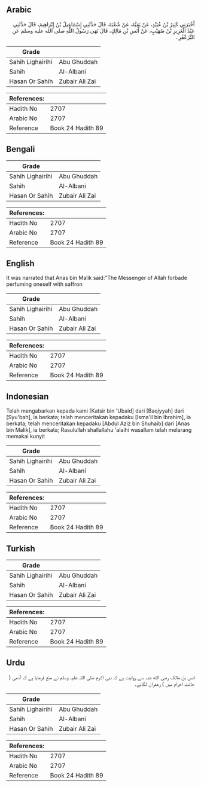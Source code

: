 ## Arabic

<div dir="rtl" lang="ar" style={{fontSize:'larger',backgroundColor:'#f8f9fa',padding:20}}>أَخْبَرَنِي كَثِيرُ بْنُ عُبَيْدٍ، عَنْ بَقِيَّةَ، عَنْ شُعْبَةَ، قَالَ حَدَّثَنِي إِسْمَاعِيلُ بْنُ إِبْرَاهِيمَ، قَالَ حَدَّثَنِي عَبْدُ الْعَزِيزِ بْنُ صُهَيْبٍ، عَنْ أَنَسِ بْنِ مَالِكٍ، قَالَ نَهَى رَسُولُ اللَّهِ صلى الله عليه وسلم عَنِ التَّزَعْفُرِ ‏.‏</div><div style={{backgroundColor:'#f8f9fa',padding:20, marginBottom: 10}}><table>
      <thead>
        <tr>
          <th>Grade</th>
          <th></th>
        </tr>
      </thead>
      <tbody>
<tr><td>Sahih Lighairihi</td><td>Abu Ghuddah</td></tr><tr><td>Sahih</td><td>Al-Albani</td></tr><tr><td>Hasan Or Sahih</td><td>Zubair Ali Zai</td></tr></tbody></table><table>
        <thead>
          <tr>
            <th>References:</th>
            <th></th>
          </tr>
        </thead>
        <tbody><tr><td>Hadith No</td><td>2707</td></tr><tr><td>Arabic No</td><td>2707</td></tr><tr><td>Reference</td><td>Book 24 Hadith 89</td></tr></tbody></table></div>

## Bengali

<div dir="ltr" lang="bn" style={{fontSize:'larger',backgroundColor:'#f8f9fa',padding:20}}></div><div style={{backgroundColor:'#f8f9fa',padding:20, marginBottom: 10}}><table>
      <thead>
        <tr>
          <th>Grade</th>
          <th></th>
        </tr>
      </thead>
      <tbody>
<tr><td>Sahih Lighairihi</td><td>Abu Ghuddah</td></tr><tr><td>Sahih</td><td>Al-Albani</td></tr><tr><td>Hasan Or Sahih</td><td>Zubair Ali Zai</td></tr></tbody></table><table>
        <thead>
          <tr>
            <th>References:</th>
            <th></th>
          </tr>
        </thead>
        <tbody><tr><td>Hadith No</td><td>2707</td></tr><tr><td>Arabic No</td><td>2707</td></tr><tr><td>Reference</td><td>Book 24 Hadith 89</td></tr></tbody></table></div>

## English

<div dir="ltr" lang="en" style={{fontSize:'larger',backgroundColor:'#f8f9fa',padding:20}}>It was narrated that Anas bin Malik said:"The Messenger of Allah forbade perfuming oneself with saffron</div><div style={{backgroundColor:'#f8f9fa',padding:20, marginBottom: 10}}><table>
      <thead>
        <tr>
          <th>Grade</th>
          <th></th>
        </tr>
      </thead>
      <tbody>
<tr><td>Sahih Lighairihi</td><td>Abu Ghuddah</td></tr><tr><td>Sahih</td><td>Al-Albani</td></tr><tr><td>Hasan Or Sahih</td><td>Zubair Ali Zai</td></tr></tbody></table><table>
        <thead>
          <tr>
            <th>References:</th>
            <th></th>
          </tr>
        </thead>
        <tbody><tr><td>Hadith No</td><td>2707</td></tr><tr><td>Arabic No</td><td>2707</td></tr><tr><td>Reference</td><td>Book 24 Hadith 89</td></tr></tbody></table></div>

## Indonesian

<div dir="ltr" lang="id" style={{fontSize:'larger',backgroundColor:'#f8f9fa',padding:20}}>Telah mengabarkan kepada kami [Katsir bin 'Ubaid] dari [Baqiyyah] dari [Syu'bah], ia berkata; telah menceritakan kepadaku [Isma'il bin Ibrahim], ia berkata; telah menceritakan kepadaku [Abdul Aziz bin Shuhaib] dari [Anas bin Malik], ia berkata; Rasulullah shallallahu 'alaihi wasallam telah melarang memakai kunyit</div><div style={{backgroundColor:'#f8f9fa',padding:20, marginBottom: 10}}><table>
      <thead>
        <tr>
          <th>Grade</th>
          <th></th>
        </tr>
      </thead>
      <tbody>
<tr><td>Sahih Lighairihi</td><td>Abu Ghuddah</td></tr><tr><td>Sahih</td><td>Al-Albani</td></tr><tr><td>Hasan Or Sahih</td><td>Zubair Ali Zai</td></tr></tbody></table><table>
        <thead>
          <tr>
            <th>References:</th>
            <th></th>
          </tr>
        </thead>
        <tbody><tr><td>Hadith No</td><td>2707</td></tr><tr><td>Arabic No</td><td>2707</td></tr><tr><td>Reference</td><td>Book 24 Hadith 89</td></tr></tbody></table></div>

## Turkish

<div dir="ltr" lang="tr" style={{fontSize:'larger',backgroundColor:'#f8f9fa',padding:20}}></div><div style={{backgroundColor:'#f8f9fa',padding:20, marginBottom: 10}}><table>
      <thead>
        <tr>
          <th>Grade</th>
          <th></th>
        </tr>
      </thead>
      <tbody>
<tr><td>Sahih Lighairihi</td><td>Abu Ghuddah</td></tr><tr><td>Sahih</td><td>Al-Albani</td></tr><tr><td>Hasan Or Sahih</td><td>Zubair Ali Zai</td></tr></tbody></table><table>
        <thead>
          <tr>
            <th>References:</th>
            <th></th>
          </tr>
        </thead>
        <tbody><tr><td>Hadith No</td><td>2707</td></tr><tr><td>Arabic No</td><td>2707</td></tr><tr><td>Reference</td><td>Book 24 Hadith 89</td></tr></tbody></table></div>

## Urdu

<div dir="rtl" lang="ur" style={{fontSize:'larger',backgroundColor:'#f8f9fa',padding:20}}>انس بن مالک رضی الله عنہ سے روایت ہے کہ نبی اکرم صلی اللہ علیہ وسلم نے منع فرمایا ہے کہ آدمی ( حالت احرام میں ) زعفران لگائے۔</div><div style={{backgroundColor:'#f8f9fa',padding:20, marginBottom: 10}}><table>
      <thead>
        <tr>
          <th>Grade</th>
          <th></th>
        </tr>
      </thead>
      <tbody>
<tr><td>Sahih Lighairihi</td><td>Abu Ghuddah</td></tr><tr><td>Sahih</td><td>Al-Albani</td></tr><tr><td>Hasan Or Sahih</td><td>Zubair Ali Zai</td></tr></tbody></table><table>
        <thead>
          <tr>
            <th>References:</th>
            <th></th>
          </tr>
        </thead>
        <tbody><tr><td>Hadith No</td><td>2707</td></tr><tr><td>Arabic No</td><td>2707</td></tr><tr><td>Reference</td><td>Book 24 Hadith 89</td></tr></tbody></table></div>